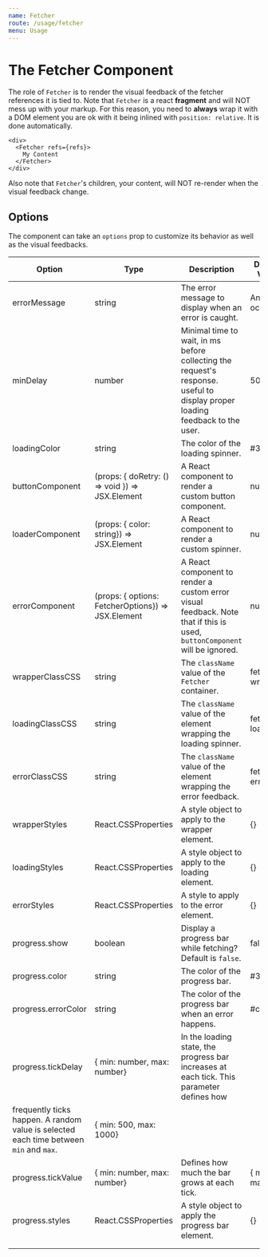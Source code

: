 ```yaml
---
name: Fetcher
route: /usage/fetcher
menu: Usage
---
```



# The Fetcher Component

The role of `Fetcher` is to render the visual feedback of the fetcher references it is tied to.
Note that `Fetcher` is a react **fragment** and will NOT mess up with your markup. 
For this reason, you need to **always** wrap it with a DOM element you are ok with it being inlined
with `position: relative`. It is done automatically.
```tsx
<div>
  <Fetcher refs={refs}>
    My Content
  </Fetcher>
</div>
```

Also note that `Fetcher`'s children, your content, will NOT re-render when the visual feedback change.

## Options

The component can take an `options` prop to customize its behavior as well as the visual feedbacks.

| Option              | Type                                                 | Description                                                                                                                                                                        | Default Value            |
| ------------------- | ---------------------------------------------------- | ---------------------------------------------------------------------------------------------------------------------------------------------------------------------------------- | ------------------------ |
| errorMessage        | string                                               | The error message to display when an error is caught.                                                                                                                              | An error occured         |
| minDelay            | number                                               | Minimal time to wait, in ms before collecting the request's response. useful to display proper loading feedback to the user.                                                       | 500                      |
| loadingColor        | string                                               | The color of the loading spinner.                                                                                                                                                  | #36d7b7                  |
| buttonComponent     | (props: { doRetry: () => void }) => JSX.Element      | A React component to render a custom button component.                                                                                                                             | null                     |
| loaderComponent     | (props: { color: string}) => JSX.Element             | A React component to render a custom spinner.                                                                                                                                      | null                     |
| errorComponent      | (props: { options: FetcherOptions}) => JSX.Element   | A React component to render a custom error visual feedback. Note that if this is used, `buttonComponent` will be ignored.                                                          | null                     |
| wrapperClassCSS     | string                                               | The `className` value of the `Fetcher` container.                                                                                                                                  | fetcher-wrapper          |
| loadingClassCSS     | string                                               | The `className` value of the element wrapping the loading spinner.                                                                                                                 | fetcher-loading          |
| errorClassCSS       | string                                               | The `className` value of the element wrapping the error feedback.                                                                                                                  | fetching-error           |
| wrapperStyles       | React.CSSProperties                                  | A style object to apply to the wrapper element.                                                                                                                                    | {}                       |
| loadingStyles       | React.CSSProperties                                  | A style object to apply to the loading element.                                                                                                                                    | {}                       |
| errorStyles         | React.CSSProperties                                  | A style to apply to the error element.                                                                                                                                             | {}                       |
| progress.show       | boolean                                              | Display a progress bar while fetching? Default is `false`.                                                                                                                         | false                    |
| progress.color      | string                                               | The color of the progress bar.                                                                                                                                                     | #36d7b7                  |
| progress.errorColor | string                                               | The color of the progress bar when an error happens.                                                                                                                               | #cd3f45                  |
| progress.tickDelay  | { min: number, max: number}                          | In the loading state, the progress bar increases at each tick. This parameter defines how
frequently ticks happen.  A random value is selected each time between `min` and `max`.  | { min: 500, max: 1000}   |
| progress.tickValue  | { min: number, max: number}                          | Defines how much the bar grows at each tick.                                                                                                                                       | { min: 2, max: 3}        |
| progress.styles     | React.CSSProperties                                  | A style object to apply the progress bar element.                                                                                                                                  | {}                       |
|                     |                                                      |                                                                                                                                                                                    |                          |
|                     |                                                      |                                                                                                                                                                                    |                          |
